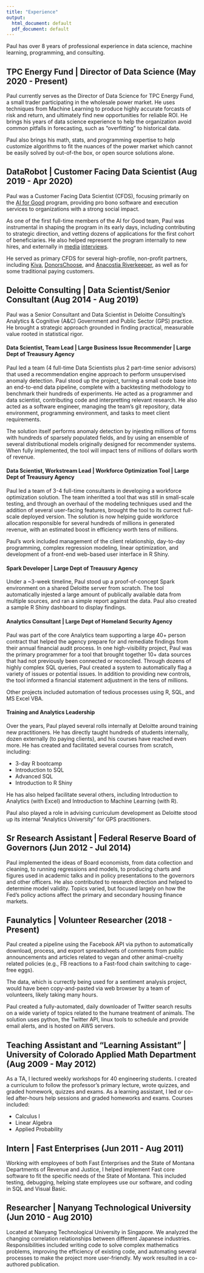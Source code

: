 ```yaml
---
title: "Experience"
output:
  html_document: default
  pdf_document: default
---
```


Paul has over 8 years of professional experience in data science, machine learning, programming, and consulting. 

## TPC Energy Fund | Director of Data Science (May 2020 - Present)

Paul currently serves as the Director of Data Science for TPC Energy Fund, a small trader participating in the wholesale power market. He uses techniques from Machine Learning to produce highly accurate forcasts of risk and return, and ultimately find new opportunities for reliable ROI. He brings his years of data science experience to help the organization avoid common pitfalls in forecasting, such as "overfitting" to historical data.

Paul also brings his math, stats, and programming expertise to help customize algorithms to fit the nuances of the power market which cannot be easily solved by out-of-the box, or open source solutions alone. 

## DataRobot | Customer Facing Data Scientist (Aug 2019 - Apr 2020)

Paul was a Customer Facing Data Scientist (CFDS), focusing primarily on the [AI for Good](https://blog.datarobot.com/ai-for-good-with-datarobot-saving-the-world-one-use-case-at-a-time) program, providing pro bono software and execution services to organizations with a strong social impact.

As one of the first full-time members of the AI for Good team, Paul was instrumental in shaping the program in its early days, including contributing to strategic direction, and vetting dozens of applications for the first cohort of beneficiaries. He also helped represent the program internally to new hires, and externally in [media](https://wamu.org/story/20/02/24/how-clean-is-the-anacostia-river-ask-a-robot/) [interviews](https://www.wateronline.com/doc/artificial-intelligence-predicts-and-saves-your-water-future-0001).

He served as primary CFDS for several high-profile, non-profit partners, including [Kiva](https://www.kiva.org/), [DonorsChoose](https://www.donorschoose.org/), and [Anacostia Riverkeeper](https://www.anacostiariverkeeper.org/), as well as for some traditional paying customers. 

## Deloitte Consulting | Data Scientist/Senior Consultant (Aug 2014 - Aug 2019)

Paul was a Senior Consultant and Data Scientist in Deloitte Consulting's Analytics & Cognitive (A&C) Government and Public Sector (GPS) practice.
He brought a strategic approach grounded in finding practical, measurable value rooted in statistical rigor.

#### Data Scientist, Team Lead | Large Business Issue Recommender | Large Dept of Treausury Agency

Paul led a team (4 full-time Data Scientists plus 2 part-time senior advisors) that used a recommendation engine approach to perform unsupervised anomaly detection.
Paul stood up the project, turning a small code base into an end-to-end data pipeline, complete with a backtesting methodology to benchmark their hundreds of experiments. He acted as a programmer and data scientist, contributing code and interpretting relevant research. 
He also acted as a software engineer, managing the team's git repository, data environment, programming environment, and tasks to meet client requirements.

The solution itself performs anomaly detection by injesting millions of forms with hundreds of sparsely populated fields, and by using an ensemble of several distributional models originally designed for recommender systems. 
When fully implemented, the tool will impact tens of millions of dollars worth of revenue.

#### Data Scientist, Workstream Lead | Workforce Optimization Tool | Large Dept of Treausury Agency

Paul led a team of 3-4 full-time consultants in developing a workforce optimization solution. 
The team inheritted a tool that was still in small-scale testing, and through an overhaul of the modeling techniques used and the addition of several user-facing features, brought the tool to its currect full-scale deployed version. 
The solution is now helping guide workforce allocation responsible for several hundreds of millions in generated revenue, with an estimated boost in efficiency worth tens of millions.

Paul's work included management of the client relationship, day-to-day programming, complex regression modeling, linear optimization, and development of a front-end web-based user interface in R Shiny.

#### Spark Developer | Large Dept of Treausury Agency

Under a ~3-week timeline, Paul stood up a proof-of-concept Spark environment on a shared Deloitte server from scratch. 
The tool automatically injested a large amount of publically available data from multiple sources, and ran a simple report against the data. 
Paul also created a sample R Shiny dashboard to display findings. 

#### Analytics Consultant | Large Dept of Homeland Security Agency

Paul was part of the core Analytics team supporting a large 40+ person contract that helped the agency prepare for and remediate findings from their annual financial audit process. 
In one high-visibility project, Paul was the primary programmer for a tool that brought together 10+ data sources that had not previously been connected or reconciled. 
Through dozens of highly complex SQL queries, Paul created a system to automatically flag a variety of issues or potential issues.
In addition to providing new controls, the tool informed a financial statement adjustment in the tens of millions. 

Other projects included automation of tedious processes using R, SQL, and MS Excel VBA. 

#### Training and Analytics Leadership

Over the years, Paul played several rolls internally at Deloitte around training new practitioners. He has directly taught hundreds of students internally, dozen externally (to paying clients), and his courses have reached even more. He has created and facilitated several courses from scratch, including:

* 3-day R bootcamp
* Introduction to SQL
* Advanced SQL
* Introduction to R Shiny

He has also helped facilitate several others, including Introduction to Analytics (with Excel) and Introduction to Machine Learning (with R).

Paul also played a role in advising curriculum development as Deloitte stood up its internal "Analytics University" for GPS practitioners.

## Sr Research Assistant | Federal Reserve Board of Governors (Jun 2012 - Jul 2014)

Paul implemented the ideas of Board economists, from data collection and cleaning, to running regressions and models, to producing charts and figures used in academic talks and in policy presentations to the governors and other officers. He also contributed to research direction and helped to determine model validity. Topics varied, but focused largely on how the Fed's policy actions affect the primary and secondary housing finance markets.

## Faunalytics | Volunteer Researcher (2018 - Present)

Paul created a pipeline using the Facebook API via python to automatically download, process, and export spreadsheets of comments from public announcements and articles related to vegan and other animal-cruelty related policies (e.g., FB reactions to a Fast-food chain switching to cage-free eggs).

The data, which is currectly being used for a sentiment analysis project, would have been copy-and-pasted via web browser by a team of volunteers, likely taking many hours. 

Paul created a fully-automated, daily downloader of Twitter search results on a wide variety of topics related to the humane treatment of animals. 
The solution uses python, the Twitter API, linux tools to schedule and provide email alerts, and is hosted on AWS servers. 

## Teaching Assistant and "Learning Assistant" | University of Colorado Applied Math Department (Aug 2009 - May 2012)

As a TA, I lectured weekly workshops for 40 engineering students. I created a curriculum to follow the professor's primary lecture, wrote quizzes, and graded homework, quizzes and exams. As a learning assistant, I led or co-led after-hours help sessions and graded homeworks and exams. Courses included:

* Calculus I
* Linear Algebra
* Applied Probability

## Intern | Fast Enterprises (Jun 2011 - Aug 2011)

Working with employees of both Fast Enterprises and the State of Montana Departments of Revenue and Justice, I helped implement Fast core software to fit the specific needs of the State of Montana. This included testing, debugging, helping state employees use our software, and coding in SQL and Visual Basic.

## Researcher | Nanyang Technological University (Jun 2010 - Aug 2010)

Located at Nanyang Technological University in Singapore. We analyzed the changing correlation relationships between different Japanese industries. Responsibilities included writing code to solve complex mathematics problems, improving the efficiency of existing code, and automating several processes to make the project more user-friendly. My work resulted in a co-authored publication.